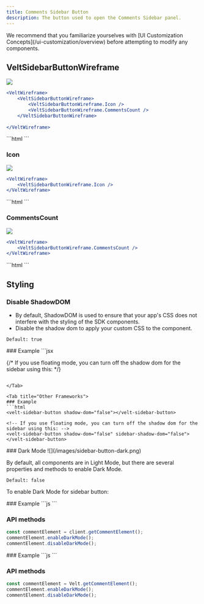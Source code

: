 ```yaml
---
title: Comments Sidebar Button
description: The button used to open the Comments Sidebar panel.
---
```


<Note>
We recommend that you familiarize yourselves with [UI Customization Concepts](/ui-customization/overview) before attempting to modify any components.
</Note>

## VeltSidebarButtonWireframe
![](/images/sidebar-button-light.png)
<Tabs>
<Tab title="React / Next.js">
```jsx
<VeltWireframe>
    <VeltSidebarButtonWireframe>
        <VeltSidebarButtonWireframe.Icon />
        <VeltSidebarButtonWireframe.CommentsCount />
    </VeltSidebarButtonWireframe>
    
</VeltWireframe>
```
</Tab>
<Tab title="Other Frameworks">
```html
<velt-wireframe style="display:none;">
    <velt-sidebar-button-wireframe>
        <velt-sidebar-button-icon-wireframe></velt-sidebar-button-icon-wireframe>
        <velt-sidebar-button-comments-count-wireframe></velt-sidebar-button-comments-count-wireframe>
    </velt-sidebar-button-wireframe>
</velt-wireframe>
```
</Tab>
</Tabs>

### Icon
![](/images/customization/sidebar-button-icon.png)
<Tabs>
<Tab title="React / Next.js">
```jsx
<VeltWireframe>
    <VeltSidebarButtonWireframe.Icon />
</VeltWireframe>
```
</Tab>
<Tab title="Other Frameworks">
```html
<velt-wireframe>
    <velt-sidebar-button-icon-wireframe></velt-sidebar-button-icon-wireframe>
</velt-wireframe>
```
</Tab>
</Tabs>

### CommentsCount
![](/images/customization/sidebar-button-count.png)
<Tabs>
<Tab title="React / Next.js">
```jsx
<VeltWireframe>
    <VeltSidebarButtonWireframe.CommentsCount />
</VeltWireframe>
```
</Tab>
<Tab title="Other Frameworks">
```html
<velt-wireframe>
    <velt-sidebar-button-comments-count-wireframe></velt-sidebar-button-comments-count-wireframe>
</velt-wireframe>
```
</Tab>
</Tabs>

## Styling
### Disable ShadowDOM
- By default, ShadowDOM is used to ensure that your app's CSS does not interfere with the styling of the SDK components.
- Disable the shadow dom to apply your custom CSS to the component.

`Default: true`

<Tabs>

<Tab title="React / Next.js">
### Example
```jsx
<VeltSidebarButton shadowDom={false} />

{/* If you use floating mode, you can turn off the shadow dom for the sidebar using this: */}
<VeltSidebarButton shadowDom={false} sidebarShadowDom={false} />
```

</Tab>

<Tab title="Other Frameworks">
### Example
```html
<velt-sidebar-button shadow-dom="false"></velt-sidebar-button>

<!-- If you use floating mode, you can turn off the shadow dom for the sidebar using this: -->
<velt-sidebar-button shadow-dom="false" sidebar-shadow-dom="false"></velt-sidebar-button>
```
</Tab>
</Tabs>
### Dark Mode
![](/images/sidebar-button-dark.png)

By default, all components are in Light Mode, but there are several properties and methods to enable Dark Mode.

`Default: false`

To enable Dark Mode for sidebar button:
<Tabs>

<Tab title="React / Next.js">
### Example
```js
<VeltSidebarButton darkMode={true} />
```

### API methods

```jsx
const commentElement = client.getCommentElement();
commentElement.enableDarkMode();
commentElement.disableDarkMode();
```

</Tab>

<Tab title="Other Frameworks">
### Example
```js
<velt-sidebar-button dark-mode="true"></velt-sidebar-button>
```

### API methods

```jsx
const commentElement = Velt.getCommentElement();
commentElement.enableDarkMode();
commentElement.disableDarkMode();
```

</Tab>
</Tabs>


